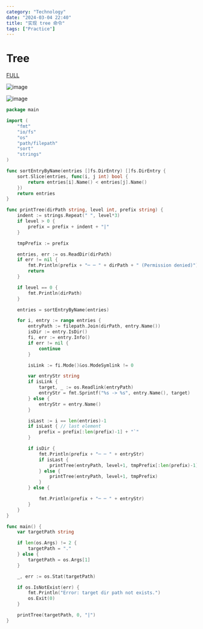 ```yaml
---
category: "Technology"
date: "2024-03-04 22:40"
title: "实现 tree 命令"
tags: ["Practice"]
---
```


# Tree

[FULL](https://github.com/Ysoding/gtree)

![image](https://cdn.jsdelivr.net/gh/XmchxUp/picx-images-hosting@master/20240305/image.4910nz66br.webp)

![image](https://github.com/Ysoding/gtree/blob/main/snapchat/1.png?raw=true)

```go
package main

import (
	"fmt"
	"io/fs"
	"os"
	"path/filepath"
	"sort"
	"strings"
)

func sortEntryByName(entries []fs.DirEntry) []fs.DirEntry {
	sort.Slice(entries, func(i, j int) bool {
		return entries[i].Name() < entries[j].Name()
	})
	return entries
}

func printTree(dirPath string, level int, prefix string) {
	indent := strings.Repeat(" ", level*3)
	if level > 0 {
		prefix = prefix + indent + "|"
	}

	tmpPrefix := prefix

	entries, err := os.ReadDir(dirPath)
	if err != nil {
		fmt.Println(prefix + "─ ─ " + dirPath + " (Permission denied)")
		return
	}

	if level == 0 {
		fmt.Println(dirPath)
	}

	entries = sortEntryByName(entries)

	for i, entry := range entries {
		entryPath := filepath.Join(dirPath, entry.Name())
		isDir := entry.IsDir()
		fi, err := entry.Info()
		if err != nil {
			continue
		}

		isLink := fi.Mode()&os.ModeSymlink != 0

		var entryStr string
		if isLink {
			target, _ := os.Readlink(entryPath)
			entryStr = fmt.Sprintf("%s -> %s", entry.Name(), target)
		} else {
			entryStr = entry.Name()
		}

		isLast := i == len(entries)-1
		if isLast { // last element
			prefix = prefix[:len(prefix)-1] + "`"
		}

		if isDir {
			fmt.Println(prefix + "─ ─ " + entryStr)
			if isLast {
				printTree(entryPath, level+1, tmpPrefix[:len(prefix)-1])
			} else {
				printTree(entryPath, level+1, tmpPrefix)
			}
		} else {

			fmt.Println(prefix + "─ ─ " + entryStr)
		}
	}
}

func main() {
	var targetPath string

	if len(os.Args) != 2 {
		targetPath = "."
	} else {
		targetPath = os.Args[1]
	}

	_, err := os.Stat(targetPath)

	if os.IsNotExist(err) {
		fmt.Println("Error: target dir path not exists.")
		os.Exit(0)
	}

	printTree(targetPath, 0, "|")
}

```
